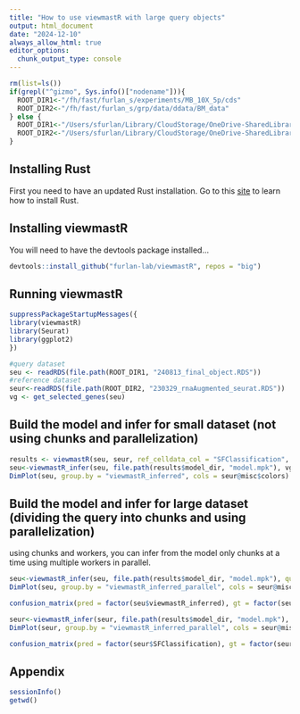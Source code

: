```yaml
---
title: "How to use viewmastR with large query objects"
output: html_document
date: "2024-12-10"
always_allow_html: true
editor_options: 
  chunk_output_type: console
---
```



```r
rm(list=ls())
if(grepl("^gizmo", Sys.info()["nodename"])){
  ROOT_DIR1<-"/fh/fast/furlan_s/experiments/MB_10X_5p/cds"
  ROOT_DIR2<-"/fh/fast/furlan_s/grp/data/ddata/BM_data"
} else {
  ROOT_DIR1<-"/Users/sfurlan/Library/CloudStorage/OneDrive-SharedLibraries-FredHutchinsonCancerCenter/Furlan_Lab - General/experiments/MB_10X_5p/cds"
  ROOT_DIR2<-"/Users/sfurlan/Library/CloudStorage/OneDrive-SharedLibraries-FredHutchinsonCancerCenter/Furlan_Lab - General/datasets/Healthy_BM_greenleaf"
}
```


## Installing Rust

First you need to have an updated Rust installation. Go to this [site](https://www.rust-lang.org/tools/install) to learn how to install Rust.


## Installing viewmastR

You will need to have the devtools package installed...

```r
devtools::install_github("furlan-lab/viewmastR", repos = "big")
```


## Running viewmastR

```r
suppressPackageStartupMessages({
library(viewmastR)
library(Seurat)
library(ggplot2)
})

#query dataset
seu <- readRDS(file.path(ROOT_DIR1, "240813_final_object.RDS"))
#reference dataset
seur<-readRDS(file.path(ROOT_DIR2, "230329_rnaAugmented_seurat.RDS"))
vg <- get_selected_genes(seu)
```

## Build the model and infer for small dataset (not using chunks and parallelization)
```r
results <- viewmastR(seu, seur, ref_celldata_col = "SFClassification", selected_genes = vg, max_epochs = 4, train_only = T, backend = "candle")
seu<-viewmastR_infer(seu, file.path(results$model_dir, "model.mpk"), vg, labels = levels(factor(seur$SFClassification)))
DimPlot(seu, group.by = "viewmastR_inferred", cols = seur@misc$colors)
```

## Build the model and infer for large dataset (dividing the query into chunks and using parallelization)

using chunks and workers, you can infer from the model only chunks at a time using multiple workers in parallel.
```r
seu<-viewmastR_infer(seu, file.path(results$model_dir, "model.mpk"), query_celldata_col = "viewmastR_inferred_parallel", vg, labels = levels(factor(seur$SFClassification)), chunks = 4, workers = 4)
DimPlot(seu, group.by = "viewmastR_inferred_parallel", cols = seur@misc$colors)
```

```r
confusion_matrix(pred = factor(seu$viewmastR_inferred), gt = factor(seu$viewmastR_inferred_parallel), cols = seur@misc$colors)
```


```r
seur<-viewmastR_infer(seur, file.path(results$model_dir, "model.mpk"), query_celldata_col = "viewmastR_inferred_parallel", vg, labels = levels(factor(seur$SFClassification)), chunks = 40, workers = 8)
DimPlot(seur, group.by = "viewmastR_inferred_parallel", cols = seur@misc$colors)
```

```r
confusion_matrix(pred = factor(seur$SFClassification), gt = factor(seur$viewmastR_inferred_parallel), cols = seur@misc$colors)
```


## Appendix
```r
sessionInfo()
getwd()
```
